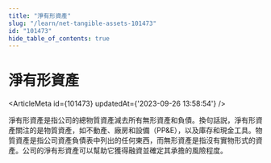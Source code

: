 ```yaml
---
title: "淨有形資產"
slug: "/learn/net-tangible-assets-101473"
id: "101473"
hide_table_of_contents: true
---
```



# 淨有形資產

<ArticleMeta id={101473} updatedAt={'2023-09-26 13:58:54'} />
<div className='border-solid border-b border-t-0 my-4 border-[var(--ifm-color-gray-300)]' />

淨有形資產是指公司的總物質資產減去所有無形資產和負債。換句話説，淨有形資產關注的是物質資產，如不動產、廠房和設備（PP&E），以及庫存和現金工具。物質資產是指公司資產負債表中列出的任何東西，而無形資產是指沒有實物形式的資產。公司的淨有形資產可以幫助它獲得融資並確定其承擔的風險程度。
